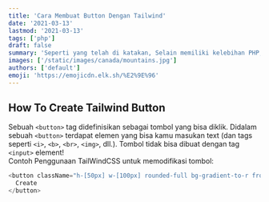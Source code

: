 ```yaml
---
title: 'Cara Membuat Button Dengan Tailwind'
date: '2021-03-13'
lastmod: '2021-03-13'
tags: ['php']
draft: false
summary: 'Seperti yang telah di katakan, Selain memiliki kelebihan PHP, PHP juga memiliki beberapa kekurangan.'
images: ['/static/images/canada/mountains.jpg']
authors: ['default']
emoji: 'https://emojicdn.elk.sh/%E2%9E%96'
---
```


## How To Create Tailwind Button

Sebuah `<button>` tag didefinisikan sebagai tombol yang bisa diklik.
Didalam sebuah `<button>` terdapat elemen yang bisa kamu masukan text (dan tags seperti `<i>`, `<b>`, `<br>`, `<img>`, dll.). Tombol tidak bisa dibuat dengan tag `<input>` element!<br>
Contoh
Penggunaan TailWindCSS untuk memodifikasi tombol:

```javascript
<button className="h-[50px] w-[100px] rounded-full bg-gradient-to-r from-pink-500 via-purple-500 to-blue-500 text-white font-extrabold">
  Create
</button>
```
